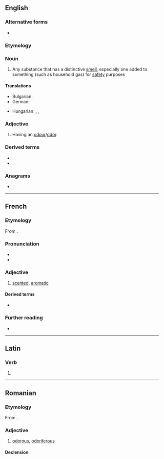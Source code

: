 ==English==

===Alternative forms===
* {{l|en|odourant}}

===Etymology===
{{rfe|en}}

===Noun===
{{en-noun}}

# Any substance that has a distinctive [[smell]], especially one added to something (such as household gas) for [[safety]] purposes

====Translations====
{{trans-top|substance with distinctive smell}}
* Bulgarian: {{t+|bg|аромат|m}}
* German: {{t|de|Odoriermittel|n}}
{{trans-mid}}
* Hungarian: {{t|hu|szaganyag}}, {{t+|hu|illatanyag}}, {{q|one added to household gas}} {{t|hu|szagosítóanyag}}
{{trans-bottom}}

===Adjective===
{{en-adj|?}}

# Having an [[odour]]/[[odor]].

===Derived terms===
* {{l|en|deodorant}}
* {{l|en|reodorant}}

===Anagrams===
* {{anagrams|en|a=adnoort|donator|tandoor|tornado}}

----

==French==

===Etymology===
From {{der|fr|la|odorantem}}.

===Pronunciation===
* {{fr-IPA}}
* {{audio|fr|Fr-odorant.ogg|Audio}}

===Adjective===
{{fr-adj}}

# [[scented]], [[aromatic]]

====Derived terms====
* {{l|fr|acore odorant}}

===Further reading===
* {{R:TLFi}}

{{C|fr|Smell}}

----

==Latin==

===Verb===
{{la-verb-form|odōrant}}

# {{inflection of|la|odōrō||3|p|pres|actv|indc}}

----

==Romanian==

===Etymology===
From {{bor|ro|fr|odorant}}.

===Adjective===
{{ro-adj}}

# [[odorous]], [[odoriferous]]

====Declension====
{{ro-decl-adj}}